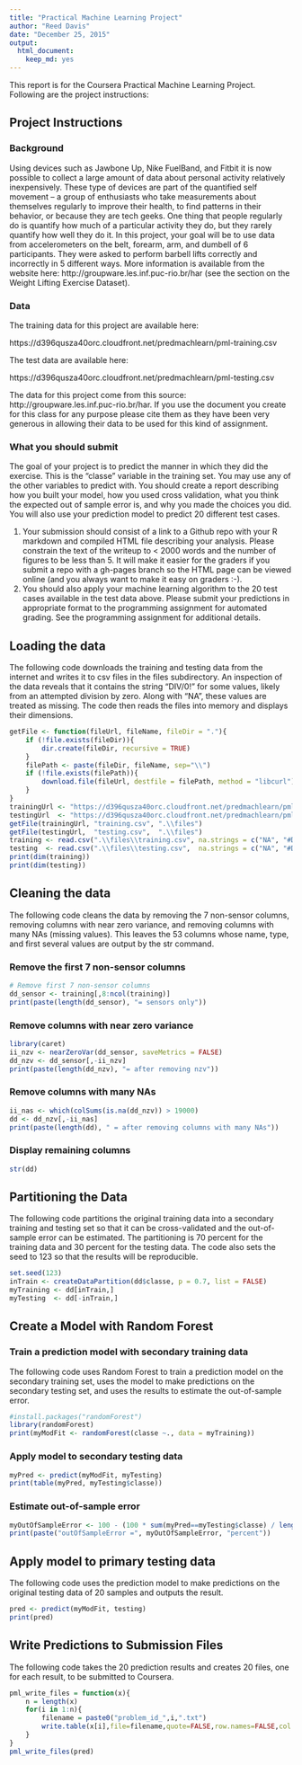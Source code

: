 ```yaml
---
title: "Practical Machine Learning Project"
author: "Reed Davis"
date: "December 25, 2015"
output: 
  html_document: 
    keep_md: yes
---
```


This report is for the Coursera Practical Machine Learning Project. Following are the project instructions:

## Project Instructions

### Background

Using devices such as Jawbone Up, Nike FuelBand, and Fitbit it is now possible to collect a large amount of data about personal activity relatively inexpensively. These type of devices are part of the quantified self movement – a group of enthusiasts who take measurements about themselves regularly to improve their health, to find patterns in their behavior, or because they are tech geeks. One thing that people regularly do is quantify how much of a particular activity they do, but they rarely quantify how well they do it. In this project, your goal will be to use data from accelerometers on the belt, forearm, arm, and dumbell of 6 participants. They were asked to perform barbell lifts correctly and incorrectly in 5 different ways. More information is available from the website here: http://groupware.les.inf.puc-rio.br/har (see the section on the Weight Lifting Exercise Dataset). 

### Data

The training data for this project are available here: 

https://d396qusza40orc.cloudfront.net/predmachlearn/pml-training.csv

The test data are available here: 

https://d396qusza40orc.cloudfront.net/predmachlearn/pml-testing.csv

The data for this project come from this source: http://groupware.les.inf.puc-rio.br/har. If you use the document you create for this class for any purpose please cite them as they have been very generous in allowing their data to be used for this kind of assignment. 

### What you should submit

The goal of your project is to predict the manner in which they did the exercise. This is the "classe" variable in the training set. You may use any of the other variables to predict with. You should create a report describing how you built your model, how you used cross validation, what you think the expected out of sample error is, and why you made the choices you did. You will also use your prediction model to predict 20 different test cases. 

1. Your submission should consist of a link to a Github repo with your R markdown and compiled HTML file describing your analysis. Please constrain the text of the writeup to < 2000 words and the number of figures to be less than 5. It will make it easier for the graders if you submit a repo with a gh-pages branch so the HTML page can be viewed online (and you always want to make it easy on graders :-).
2. You should also apply your machine learning algorithm to the 20 test cases available in the test data above. Please submit your predictions in appropriate format to the programming assignment for automated grading. See the programming assignment for additional details. 

## Loading the data

The following code downloads the training and testing data from the internet and writes it to csv files in the files subdirectory. An inspection of the data reveals that it contains the string "DIV/0!" for some values, likely from an attempted division by zero. Along with "NA", these values are treated as missing. The code then reads the files into memory and displays their dimensions.

```r
getFile <- function(fileUrl, fileName, fileDir = "."){
    if (!file.exists(fileDir)){
        dir.create(fileDir, recursive = TRUE)
    }
    filePath <- paste(fileDir, fileName, sep="\\")
    if (!file.exists(filePath)){
        download.file(fileUrl, destfile = filePath, method = "libcurl")
    }
}
trainingUrl <- "https://d396qusza40orc.cloudfront.net/predmachlearn/pml-training.csv"
testingUrl  <- "https://d396qusza40orc.cloudfront.net/predmachlearn/pml-testing.csv"
getFile(trainingUrl, "training.csv", ".\\files")
getFile(testingUrl,  "testing.csv",  ".\\files")
training <- read.csv(".\\files\\training.csv", na.strings = c("NA", "#DIV/0!"))
testing  <- read.csv(".\\files\\testing.csv",  na.strings = c("NA", "#DIV/0!"))
print(dim(training))
print(dim(testing))
```

## Cleaning the data

The following code cleans the data by removing the 7 non-sensor columns, removing columns with near zero variance, and removing columns with many NAs (missing values). This leaves the 53 columns whose name, type, and first several values are output by the str command.

### Remove the first 7 non-sensor columns

```r
# Remove first 7 non-sensor columns
dd_sensor <- training[,8:ncol(training)]
print(paste(length(dd_sensor), "= sensors only"))
```

### Remove columns with near zero variance

```r
library(caret)
ii_nzv <- nearZeroVar(dd_sensor, saveMetrics = FALSE)
dd_nzv <- dd_sensor[,-ii_nzv]
print(paste(length(dd_nzv), "= after removing nzv"))
```

### Remove columns with many NAs

```r
ii_nas <- which(colSums(is.na(dd_nzv)) > 19000)
dd <- dd_nzv[,-ii_nas]
print(paste(length(dd), " = after removing columns with many NAs"))
```

### Display remaining columns

```r
str(dd)
```
## Partitioning the Data

The following code partitions the original training data into a secondary training and testing set so that it can be cross-validated and the out-of-sample error can be estimated. The partitioning is 70 percent for the training data and 30 percent for the testing data. The code also sets the seed to 123 so that the results will be reproducible.

```r
set.seed(123)
inTrain <- createDataPartition(dd$classe, p = 0.7, list = FALSE)
myTraining <- dd[inTrain,]
myTesting  <- dd[-inTrain,]
```

## Create a Model with Random Forest

### Train a prediction model with secondary training data

The following code uses Random Forest to train a prediction model on the secondary training set, uses the model to make predictions on the secondary testing set, and uses the results to estimate the out-of-sample error.
```r
#install.packages("randomForest")
library(randomForest)
print(myModFit <- randomForest(classe ~., data = myTraining))
```

### Apply model to secondary testing data

```r
myPred <- predict(myModFit, myTesting)
print(table(myPred, myTesting$classe))
```

### Estimate out-of-sample error

```r
myOutOfSampleError <- 100 - (100 * sum(myPred==myTesting$classe) / length(myPred))
print(paste("outOfSampleError =", myOutOfSampleError, "percent"))
```
## Apply model to primary testing data

The following code uses the prediction model to make predictions on the original testing data of 20 samples and outputs the result.

```r
pred <- predict(myModFit, testing)
print(pred)
```
## Write Predictions to Submission Files

The following code takes the 20 prediction results and creates 20 files, one for each result, to be submitted to Coursera.

```r
pml_write_files = function(x){
    n = length(x)
    for(i in 1:n){
        filename = paste0("problem_id_",i,".txt")
        write.table(x[i],file=filename,quote=FALSE,row.names=FALSE,col.names=FALSE)
    }
}
pml_write_files(pred)
```
